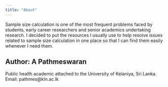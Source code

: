 ```yaml
---
title: "About"
---
```


Sample size calculation is one of the most frequent problems faced by students, early career researchers and senior academics undertaking research. I decided to put the resources I usually use to help resolve issues related to sample size calculation in one place so that I can find them easily whenever I need them.

## Author: A Pathmeswaran

Public health academic attached to the University of Kelaniya, Sri Lanka.  
Email: pathmes\@kln.ac.lk
